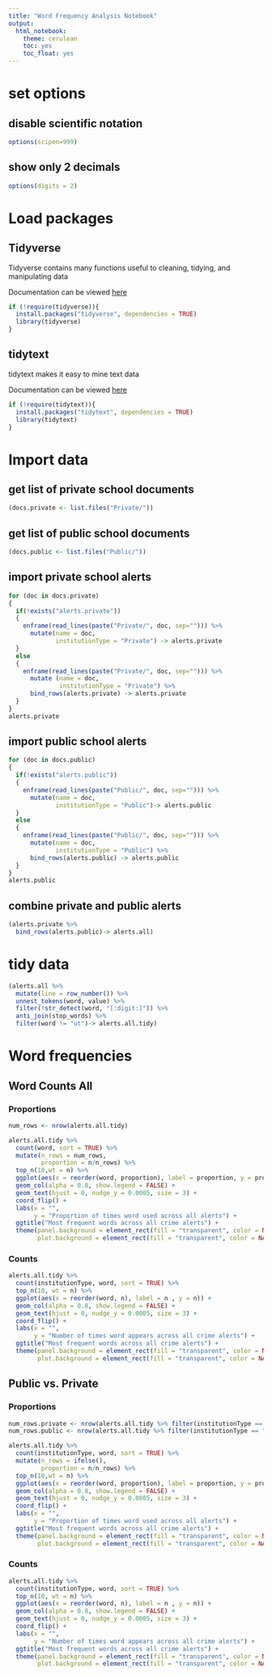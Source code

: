 ```yaml
---
title: "Word Frequency Analysis Notebook"
output: 
  html_notebook:
    theme: cerulean
    toc: yes
    toc_float: yes
---
```


# set options {.tabset}

## disable scientific notation
```r
options(scipen=999)
```
## show only 2 decimals
```r
options(digits = 2)
```

# Load packages {.tabset}

## Tidyverse
Tidyverse contains many functions useful to cleaning, tidying, and manipulating data

Documentation can be viewed [here](https://www.tidyverse.org)

```r
if (!require(tidyverse)){
  install.packages("tidyverse", dependencies = TRUE)
  library(tidyverse)
}
```
## tidytext
tidytext makes it easy to mine text data

Documentation can be viewed [here](https://www.tidytextmining.com)

```r
if (!require(tidytext)){
  install.packages("tidytext", dependencies = TRUE)
  library(tidytext)
}
```


# Import data {.tabset}

## get list of private school documents

```r
(docs.private <- list.files("Private/"))
```
## get list of public school documents

```r
(docs.public <- list.files("Public/"))
```

## import private school alerts
```r
for (doc in docs.private)
{
  if(!exists("alerts.private"))
  {
    enframe(read_lines(paste("Private/", doc, sep=""))) %>%
      mutate(name = doc,
             institutionType = "Private") -> alerts.private
  }
  else
  {
    enframe(read_lines(paste("Private/", doc, sep=""))) %>%
      mutate (name = doc,
              institutionType = "Private") %>%
      bind_rows(alerts.private) -> alerts.private
  }
}
alerts.private
```
## import public school alerts
```r
for (doc in docs.public)
{
  if(!exists("alerts.public"))
  {
    enframe(read_lines(paste("Public/", doc, sep=""))) %>%
      mutate(name = doc,
             institutionType = "Public")-> alerts.public
  }
  else
  {
    enframe(read_lines(paste("Public/", doc, sep=""))) %>%
      mutate(name = doc,
             institutionType = "Public") %>%
      bind_rows(alerts.public) -> alerts.public
  }
}
alerts.public
```

## combine private and public alerts
```r
(alerts.private %>%
  bind_rows(alerts.public)-> alerts.all)
```

# tidy data {.tabset}

```r
(alerts.all %>%
  mutate(line = row_number()) %>%
  unnest_tokens(word, value) %>%
  filter(!str_detect(word, "[:digit:]")) %>%
  anti_join(stop_words) %>%
  filter(word != "ut")-> alerts.all.tidy)
```

# Word frequencies {.tabset}

## Word Counts All {.tabset}

### Proportions

```r

num_rows <- nrow(alerts.all.tidy)

alerts.all.tidy %>%
  count(word, sort = TRUE) %>%
  mutate(n_rows = num_rows,
         proportion = n/n_rows) %>%
  top_n(10,wt = n) %>%
  ggplot(aes(x = reorder(word, proportion), label = proportion, y = proportion)) + 
  geom_col(alpha = 0.8, show.legend = FALSE) +
  geom_text(hjust = 0, nudge_y = 0.0005, size = 3) +
  coord_flip() +
  labs(x = "",
       y = "Proportion of times word used across all alerts") + 
  ggtitle("Most frequent words across all crime alerts") +
  theme(panel.background = element_rect(fill = "transparent", color = NA),
        plot.background = element_rect(fill = "transparent", color = NA))
```

### Counts

```r
alerts.all.tidy %>%
  count(institutionType, word, sort = TRUE) %>%
  top_n(10, wt = n) %>%
  ggplot(aes(x = reorder(word, n), label = n , y = n)) + 
  geom_col(alpha = 0.8, show.legend = FALSE) +
  geom_text(hjust = 0, nudge_y = 0.0005, size = 3) +
  coord_flip() +
  labs(x = "",
       y = "Number of times word appears across all crime alerts") + 
  ggtitle("Most frequent words across all crime alerts") +
  theme(panel.background = element_rect(fill = "transparent", color = NA),
        plot.background = element_rect(fill = "transparent", color = NA))
```
## Public vs. Private {.tabset}

### Proportions

```r
num_rows.private <- nrow(alerts.all.tidy %>% filter(institutionType == "Private"))
num_rows.public <- nrow(alerts.all.tidy %>% filter(institutionType == "Public"))

alerts.all.tidy %>%
  count(institutionType, word, sort = TRUE) %>%
  mutate(n_rows = ifelse(),
         proportion = n/n_rows) %>%
  top_n(10,wt = n) %>%
  ggplot(aes(x = reorder(word, proportion), label = proportion, y = proportion)) + 
  geom_col(alpha = 0.8, show.legend = FALSE) +
  geom_text(hjust = 0, nudge_y = 0.0005, size = 3) +
  coord_flip() +
  labs(x = "",
       y = "Proportion of times word used across all alerts") + 
  ggtitle("Most frequent words across all crime alerts") +
  theme(panel.background = element_rect(fill = "transparent", color = NA),
        plot.background = element_rect(fill = "transparent", color = NA))
```

### Counts

```r
alerts.all.tidy %>%
  count(institutionType, word, sort = TRUE) %>%
  top_n(10, wt = n) %>%
  ggplot(aes(x = reorder(word, n), label = n , y = n)) + 
  geom_col(alpha = 0.8, show.legend = FALSE) +
  geom_text(hjust = 0, nudge_y = 0.0005, size = 3) +
  coord_flip() +
  labs(x = "",
       y = "Number of times word appears across all crime alerts") + 
  ggtitle("Most frequent words across all crime alerts") +
  theme(panel.background = element_rect(fill = "transparent", color = NA),
        plot.background = element_rect(fill = "transparent", color = NA))
```




















